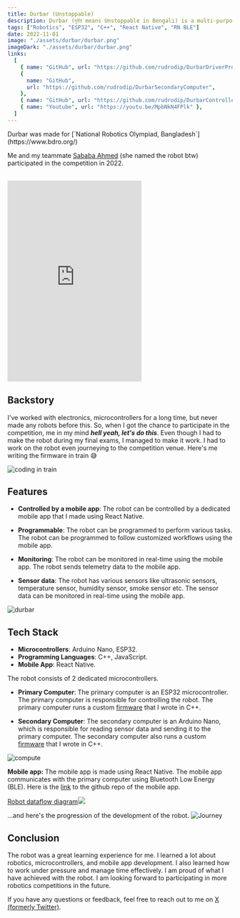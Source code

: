 ```yaml
---
title: Durbar (Unstoppable)
description: Durbar (দুর্বার means Unstoppable in Bengali) is a multi-purpose robot that is controlled by a dedicated mobile app and can be programmed to perform various tasks.
tags: ["Robotics", "ESP32", "C++", "React Native", "RN BLE"]
date: 2022-11-01
image: "./assets/durbar/durbar.png"
imageDark: "./assets/durbar/durbar.png"
links:
  [
    { name: "GitHub", url: "https://github.com/rudrodip/DurbarDriverProgram" },
    {
      name: "GitHub",
      url: "https://github.com/rudrodip/DurbarSecondaryComputer",
    },
    { name: "GitHub", url: "https://github.com/rudrodip/DurbarController" },
    { name: "Youtube", url: "https://youtu.be/MpbNkN4FPlk" },
  ]
---
```


<Callout>
  Durbar was made for [`National Robotics Olympiad, Bangladesh`](https://www.bdro.org/)
  
  Me and my teammate [Sababa Ahmed](https://www.linkedin.com/in/sababa-ahmed-2675a3206) (she named the robot btw) participated in the competition in 2022.
</Callout>

<br />
<iframe
  className="w-full"
  height="450"
  src="https://www.youtube.com/embed/MpbNkN4FPlk?mute=1&autoplay=1&loop=1&playlist=MpbNkN4FPlk"
  title="🙂"
  frameborder="0"
  allow="accelerometer; autoplay; clipboard-write; encrypted-media; gyroscope; picture-in-picture; web-share"
  referrerpolicy="strict-origin-when-cross-origin"
  allowfullscreen
></iframe>

## Backstory

I've worked with electronics, microcontrollers for a long time, but never made any robots before this. So, when I got the chance to participate in the competition, me in my mind ***hell yeah, let's do this***. Even though I had to make the robot during my final exams, I managed to make it work. I had to work on the robot even journeying to the competition venue. Here's me writing the firmware in train 😅

![coding in train](./assets/durbar/coding.png)

## Features

- **Controlled by a mobile app**: The robot can be controlled by a dedicated mobile app that I made using React Native.

- **Programmable**: The robot can be programmed to perform various tasks. The robot can be programmed to follow customized workflows using the mobile app.

- **Monitoring**: The robot can be monitored in real-time using the mobile app. The robot sends telemetry data to the mobile app.

- **Sensor data**: The robot has various sensors like ultrasonic sensors, temperature sensor, humidity sensor, smoke sensor etc. The sensor data can be monitored in real-time using the mobile app.

![durbar](./assets/durbar/robot.png)

## Tech Stack

- **Microcontrollers**: Arduino Nano, ESP32.
- **Programming Languages**: C++, JavaScript.
- **Mobile App**: React Native.

The robot consists of 2 dedicated microcontrollers.

- **Primary Computer**: The primary computer is an ESP32 microcontroller. The primary computer is responsible for controlling the robot. The primary computer runs a custom [firmware](https://github.com/rudrodip/DurbarDriverProgram) that I wrote in C++.

- **Secondary Computer**: The secondary computer is an Arduino Nano, which is responsible for reading sensor data and sending it to the primary computer. The secondary computer also runs a custom [firmware](https://github.com/rudrodip/DurbarSecondaryComputer) that I wrote in C++.

![compute](./assets/durbar/compute.png)

**Mobile app:** The mobile app is made using React Native. The mobile app communicates with the primary computer using Bluetooth Low Energy (BLE). Here is the [link](https://github.com/rudrodip/DurbarController) to the github repo of the mobile app.

[Robot dataflow diagram![](https://app.eraser.io/workspace/mqJ6NZ2ijWhToYhJRTGg/preview?elements=u7TBq_GLRcQcNkHoiRmgwg&type=embed)](https://app.eraser.io/workspace/mqJ6NZ2ijWhToYhJRTGg?elements=u7TBq_GLRcQcNkHoiRmgwg)


...and here's the progression of the development of the robot.
![Journey](./assets/durbar/durbar.png)

## Conclusion

The robot was a great learning experience for me. I learned a lot about robotics, microcontrollers, and mobile app development. I also learned how to work under pressure and manage time effectively. I am proud of what I have achieved with the robot. I am looking forward to participating in more robotics competitions in the future.

If you have any questions or feedback, feel free to reach out to me on [X (formerly Twitter)](https://x.com/rds_agi).
